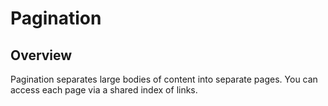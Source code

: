 
<Meta of={PaginationStories} />

# Pagination

<ResourceLinks
  sourceCode="https://github.com/cultureamp/kaizen-design-system/tree/main/packages/components/src/Pagination"
  figma="https://www.figma.com/file/ZRfnoNUXbGZv4eVWLbF4Az/%EF%B8%8F%F0%9F%96%BC%EF%B8%8F-Component-Gallery?node-id=9%3A39913&t=P1w10jr2cpPuaayw-1"
  designGuidelines="https://cultureamp.atlassian.net/wiki/spaces/DesignSystem/pages/3082092975/Pagination"
  className="!mb-8"
/>

<KAIOInstallation exportNames="Pagination" />

## Overview

Pagination separates large bodies of content into separate pages. You can access each page via a shared index of links.

<Canvas of={PaginationStories.Playground} />
<Controls of={PaginationStories.Playground} />
